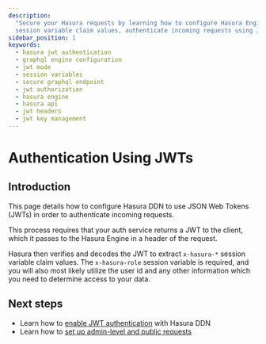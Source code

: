 ```yaml
---
description:
  "Secure your Hasura requests by learning how to configure Hasura Engine for JWT mode. Understand how to extract
  session variable claim values, authenticate incoming requests using JWT for powerful access control."
sidebar_position: 1
keywords:
  - hasura jwt authentication
  - graphql engine configuration
  - jwt mode
  - session variables
  - secure graphql endpoint
  - jwt authorization
  - hasura engine
  - hasura api
  - jwt headers
  - jwt key management
---
```



# Authentication Using JWTs

## Introduction

This page details how to configure Hasura DDN to use JSON Web Tokens (JWTs) in order to authenticate incoming requests.

This process requires that your auth service returns a JWT to the client, which it passes to the Hasura Engine in a
header of the request.

Hasura then verifies and decodes the JWT to extract `x-hasura-*` session variable claim values. The `x-hasura-role`
session variable is required, and you will also most likely utilize the user id and any other information which you need
to determine access to your data.

<Thumbnail src="/img/auth/auth-jwt-overview-diagram.png" alt="Authentication using JWT" />

## Next steps

- Learn how to [enable JWT authentication](auth/authentication/jwt/setup.mdx) with Hasura DDN
- Learn how to [set up admin-level and public requests](auth/authentication/jwt/special-roles.mdx)
